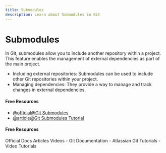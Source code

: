 ```yaml
---
title: Submodules
description: Learn about Submodules in Git
---
```


# Submodules

In Git, submodules allow you to include another repository within a project. This feature enables the management of external dependencies as part of the main project.

- Including external repositories: Submodules can be used to include other Git repositories within your project.
- Managing dependencies: They provide a way to manage and track changes in external dependencies.

#### Free Resources

- [@official@Git Submodules](https://git-scm.com/book/en/v2/Git-Tools-Submodules)
- [@article@Git Submodules Tutorial](https://www.atlassian.com/git/tutorials/git-submodule)

#### Free Resources

<Tabs defaultValue="official">
<TabsList>
<TabsTrigger value="official">Official Docs</TabsTrigger>
<TabsTrigger value="article">Articles</TabsTrigger>
<TabsTrigger value="video">Videos</TabsTrigger>
</TabsList>

<TabsContent value="official">
- <Link href="https://git-scm.com/docs">Git Documentation</Link>
</TabsContent>
<TabsContent value="article">
- <Link href="https://www.atlassian.com/git/tutorials">Atlassian Git Tutorials</Link>
</TabsContent>
<TabsContent value="video">
- <Link href="https://www.youtube.com/results?search_query=git+submodules+tutorial">Video Tutorials</Link>
</TabsContent>
</Tabs>

<Outlet path="2-git-basics/commands/submodules" />
